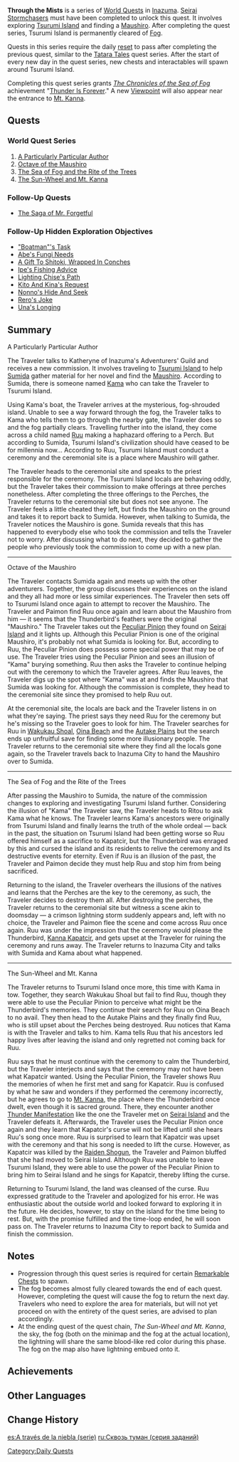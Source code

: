 {{Chapter Infobox
|type            = World
|image           = World Quest Through the Mists.jpg
|region          = Inazuma
|prev            = Seirai Stormchasers
}}
'''Through the Mists''' is a series of [[World Quest]]s in [[Inazuma]]. [[Seirai Stormchasers]] must have been completed to unlock this quest. It involves exploring [[Tsurumi Island]] and finding a [[Maushiro]]. After completing the quest series, Tsurumi Island is permanently cleared of [[Fog]].

Quests in this series require the daily [[reset]] to pass after completing the previous quest, similar to the [[Tatara Tales]] quest series. After the start of every new day in the quest series, new chests and interactables will spawn around Tsurumi Island.

Completing this quest series grants ''[[The Chronicles of the Sea of Fog]]'' achievement "[[Thunder Is Forever]]." A new [[Viewpoints#Tsurumi Island: Tsurumi Island|Viewpoint]] will also appear near the entrance to [[Mt. Kanna]].

==Quests==
===World Quest Series===
# [[A Particularly Particular Author]]
# [[Octave of the Maushiro]]
# [[The Sea of Fog and the Rite of the Trees]]
# [[The Sun-Wheel and Mt. Kanna]]

===Follow-Up Quests===
* [[The Saga of Mr. Forgetful]]

===Follow-Up Hidden Exploration Objectives===
* [["Boatman"'s Task]]
* [[Abe's Fungi Needs]]
* [[A Gift To Shitoki, Wrapped In Conches]]
* [[Ipe's Fishing Advice]]
* [[Lighting Chise's Path]]
* [[Kito And Kina's Request]]
* [[Nonno's Hide And Seek]]
* [[Rero's Joke]]
* [[Una's Longing]]

==Summary==
;A Particularly Particular Author
The Traveler talks to Katheryne of Inazuma's Adventurers' Guild and receives a new commission. It involves traveling to [[Tsurumi Island]] to help [[Sumida]] gather material for her novel and find the [[Maushiro]]. According to Sumida, there is someone named [[Kama]] who can take the Traveler to Tsurumi Island.

Using Kama's boat, the Traveler arrives at the mysterious, fog-shrouded island. Unable to see a way forward through the fog, the Traveler talks to Kama who tells them to go through the nearby gate, the Traveler does so and the fog partially clears. Travelling further into the island, they come across a child named [[Ruu]] making a haphazard offering to a Perch. But according to Sumida, Tsurumi Island's civilization should have ceased to be for millennia now... According to Ruu, Tsurumi Island must conduct a ceremony and the ceremonial site is a place where Maushiro will gather.

The Traveler heads to the ceremonial site and speaks to the priest responsible for the ceremony. The Tsurumi Island locals are behaving oddly, but the Traveler takes their commission to make offerings at three perches nonetheless. After completing the three offerings to the Perches, the Traveler returns to the ceremonial site but does not see anyone. The Traveler feels a little cheated they left, but finds the Maushiro on the ground and takes it to report back to Sumida. However, when talking to Sumida, the Traveler notices the Maushiro is gone. Sumida reveals that this has happened to everybody else who took the commission and tells the Traveler not to worry. After discussing what to do next, they decided to gather the people who previously took the commission to come up with a new plan.

----

;Octave of the Maushiro
The Traveler contacts Sumida again and meets up with the other adventurers. Together, the group discusses their experiences on the island and they all had more or less similar experiences. The Traveler then sets off to Tsurumi Island once again to attempt to recover the Maushiro. The Traveler and Paimon find Ruu once again and learn about the Maushiro from him &mdash; it seems that the Thunderbird's feathers were the original "Maushiro." The Traveler takes out the [[Peculiar Pinion]] they found on [[Seirai Island]] and it lights up. Although this Peculiar Pinion is one of the original Maushiro, it's probably not what Sumida is looking for. But, according to Ruu, the Peculiar Pinion does possess some special power that may be of use. The Traveler tries using the Peculiar Pinion and sees an illusion of "Kama" burying something. Ruu then asks the Traveler to continue helping out with the ceremony to which the Traveler agrees. After Ruu leaves, the Traveler digs up the spot where "Kama" was at and finds the Maushiro that Sumida was looking for. Although the commission is complete, they head to the ceremonial site since they promised to help Ruu out.

At the ceremonial site, the locals are back and the Traveler listens in on what they're saying. The priest says they need Ruu for the ceremony but he's missing so the Traveler goes to look for him. The Traveler searches for Ruu in [[Wakukau Shoal]], [[Oina Beach]] and the [[Autake Plains]] but the search ends up unfruitful save for finding some more illusionary people. The Traveler returns to the ceremonial site where they find all the locals gone again, so the Traveler travels back to Inazuma City to hand the Maushiro over to Sumida.

----

;The Sea of Fog and the Rite of the Trees
After passing the Maushiro to Sumida, the nature of the commission changes to exploring and investigating Tsurumi Island further. Considering the illusion of "Kama" the Traveler saw, the Traveler heads to Ritou to ask Kama what he knows. The Traveler learns Kama's ancestors were originally from Tsurumi Island and finally learns the truth of the whole ordeal &mdash; back in the past, the situation on Tsurumi Island had been getting worse so Ruu offered himself as a sacrifice to Kapatcir, but the Thunderbird was enraged by this and cursed the island and its residents to relive the ceremony and its destructive events for eternity. Even if Ruu is an illusion of the past, the Traveler and Paimon decide they must help Ruu and stop him from being sacrificed.

Returning to the island, the Traveler overhears the illusions of the natives and learns that the Perches are the key to the ceremony, as such, the Traveler decides to destroy them all. After destroying the perches, the Traveler returns to the ceremonial site but witness a scene akin to doomsday &mdash; a crimson lightning storm suddenly appears and, left with no choice, the Traveler and Paimon flee the scene and come across Ruu once again. Ruu was under the impression that the ceremony would please the Thunderbird, [[Kanna Kapatcir]], and gets upset at the Traveler for ruining the ceremony and runs away. The Traveler returns to Inazuma City and talks with Sumida and Kama about what happened.

----

;The Sun-Wheel and Mt. Kanna
The Traveler returns to Tsurumi Island once more, this time with Kama in tow. Together, they search Wakukau Shoal but fail to find Ruu, though they were able to use the Peculiar Pinion to perceive what might be the Thunderbird's memories. They continue their search for Ruu on Oina Beach to no avail. They then head to the Autake Plains and they finally find Ruu, who is still upset about the Perches being destroyed. Ruu notices that Kama is with the Traveler and talks to him. Kama tells Ruu that his ancestors led happy lives after leaving the island and only regretted not coming back for Ruu.

Ruu says that he must continue with the ceremony to calm the Thunderbird, but the Traveler interjects and says that the ceremony may not have been what Kapatcir wanted. Using the Peculiar Pinion, the Traveler shows Ruu the memories of when he first met and sang for Kapatcir. Ruu is confused by what he saw and wonders if they performed the ceremony incorrectly, but he agrees to go to [[Mt. Kanna]], the place where the Thunderbird once dwelt, even though it is sacred ground. There, they encounter another [[Thunder Manifestation]] like the one the Traveler met on [[Seirai Island]] and the Traveler defeats it. Afterwards, the Traveler uses the Peculiar Pinion once again and they learn that Kapatcir's curse will not be lifted until she hears Ruu's song once more. Ruu is surprised to learn that Kapatcir was upset with the ceremony and that his song is needed to lift the curse. However, as Kapatcir was killed by the [[Raiden Shogun]], the Traveler and Paimon bluffed that she had moved to Seirai Island. Although Ruu was unable to leave Tsurumi Island, they were able to use the power of the Peculiar Pinion to bring him to Seirai Island and he sings for Kapatcir, thereby lifting the curse.

Returning to Tsurumi Island, the land was cleansed of the curse. Ruu expressed gratitude to the Traveler and apologized for his error. He was enthusiastic about the outside world and looked forward to exploring it in the future. He decides, however, to stay on the island for the time being to rest. But, with the promise fulfilled and the time-loop ended, he will soon pass on. The Traveler returns to Inazuma City to report back to Sumida and finish the commission.

==Notes==
* Progression through this quest series is required for certain [[Remarkable Chests]] to spawn.
* The fog becomes almost fully cleared towards the end of each quest. However, completing the quest will cause the fog to return the next day. Travelers who need to explore the area for materials, but will not yet proceed on with the entirety of the quest series, are advised to plan accordingly.
* At the ending quest of the quest chain, ''The Sun-Wheel and Mt. Kanna'', the sky, the fog (both on the minimap and the fog at the actual location), the lightning will share the same blood-like red color during this phase. The fog on the map also have lightning embued onto it.

==Achievements==
{{Achievement Topic Table|quest=Through the Mists|requirements=1}}

==Other Languages==
{{Other Languages
|en      = Through the Mists
|zhs     = 雾海纪行
|zhs_rm  = Wù Hǎi Jìxíng
|zht     = 霧海紀行
|zht_rm  = Wù Hǎi Jìxíng
|zh_tl   = Sea of Fog Travel Notes
|ja      = 霧海紀行
|ja_rm   = Mukai Kikou
|ja_tl   = Sea of Fog Travel Journal
|ko      = 안개 바다 기행
|ko_rm   = Angae Bada Gihaeng
|ko_tl   = Sea of Fog Travel
|es      = A través de la niebla
|es_tl   = Through the Fog
|fr      = Chroniques de la mer de brouillard
|fr_tl   = Chronicles of the Sea of Fog
|ru      = Сквозь туман
|ru_tl   = Through the Mist
|th      = บันทึกแห่งทะเลหมอก
|th_rm   = 
|th_tl   = 
|vi      = Nhật Ký Hành Trình Của Biển Sương Mù
|vi_tl   = The Sea of Mist's Journey Diary
|de      = Die Reise durch das Nebelmeer
|de_tl   = The Journey through the Sea of Fog
|id      = Perjalanan Melalui Kabut
|id_tl   = Journey Through the Mist
|pt      = As Crônicas do Mar de Neblina
|pt_tl   = The Chronicles of the Sea of ​​Mist
|tr      = Sislerin İçinden
|tr_tl   = 
|it      = Attraverso la nebbia
|it_tl   = 
}}

==Change History==
{{Change History|2.2}}

[[Category:Daily Quests]]

[[es:A través de la niebla (serie)]]
[[ru:Сквозь туман (серия заданий)]]